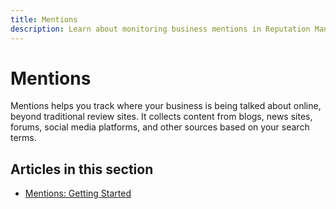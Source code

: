 ```yaml
---
title: Mentions
description: Learn about monitoring business mentions in Reputation Management
---
```


# Mentions

Mentions helps you track where your business is being talked about online, beyond traditional review sites. It collects content from blogs, news sites, forums, social media platforms, and other sources based on your search terms.

## Articles in this section

 - [Mentions: Getting Started](./getting-started) 